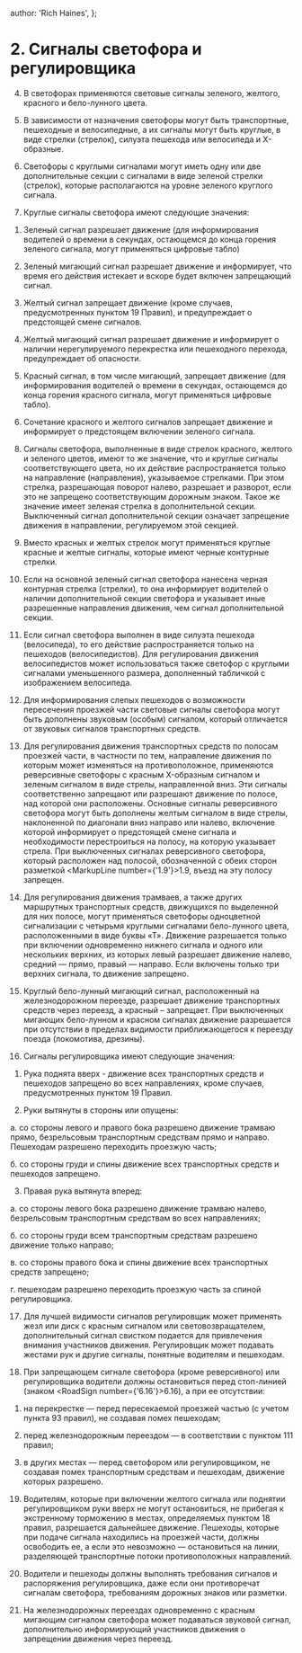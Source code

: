 
  author: 'Rich Haines',
};

# 2. Сигналы светофора и регулировщика

4. В светофорах применяются световые сигналы зеленого, желтого, красного и бело-лунного цвета.

5. В зависимости от назначения светофоры могут быть транспортные, пешеходные и велосипедные, а их сигналы могут быть круглые, в виде стрелки (стрелок), силуэта пешехода или велосипеда и X-образные.

6. Светофоры с круглыми сигналами могут иметь одну или две дополнительные секции с сигналами в виде зеленой стрелки (стрелок), которые располагаются на уровне зеленого круглого сигнала.

7. Круглые сигналы светофора имеют следующие значения:

1) Зеленый сигнал разрешает движение (для информирования водителей о времени в секундах, остающемся до конца горения зеленого сигнала, могут применяться цифровые табло)

2) Зеленый мигающий сигнал разрешает движение и информирует, что время его действия истекает и вскоре будет включен запрещающий сигнал.

3) Желтый сигнал запрещает движение (кроме случаев, предусмотренных пунктом 19 Правил), и предупреждает о предстоящей смене сигналов.

4) Желтый мигающий сигнал разрешает движение и информирует о наличии нерегулируемого перекрестка или пешеходного перехода, предупреждает об опасности.

5) Красный сигнал, в том числе мигающий, запрещает движение (для информирования водителей о времени в секундах, остающемся до конца горения красного сигнала, могут применяться цифровые табло).

6) Сочетание красного и желтого сигналов запрещает движение и информирует о предстоящем включении зеленого сигнала.

8. Сигналы светофора, выполненные в виде стрелок красного, желтого и зеленого цветов, имеют то же значение, что и круглые сигналы соответствующего цвета, но их действие распространяется только на направление (направления), указываемое стрелками. При этом стрелка, разрешающая поворот налево, разрешает и разворот, если это не запрещено соответствующим дорожным знаком. Такое же значение имеет зеленая стрелка в дополнительной секции. Выключенный сигнал дополнительной секции означает запрещение движения в направлении, регулируемом этой секцией.

9. Вместо красных и желтых стрелок могут применяться круглые красные и желтые сигналы, которые имеют черные контурные стрелки.

10. Если на основной зеленый сигнал светофора нанесена черная контурная стрелка (стрелки), то она информирует водителей о наличии дополнительной секции светофора и указывает иные разрешенные направления движения, чем сигнал дополнительной секции.

11. Если сигнал светофора выполнен в виде силуэта пешехода (велосипеда), то его действие распространяется только на пешеходов (велосипедистов). Для регулирования движения велосипедистов может использоваться также светофор с круглыми сигналами уменьшенного размера, дополненный табличкой с изображением велосипеда.

12. Для информирования слепых пешеходов о возможности пересечения проезжей части световые сигналы светофора могут быть дополнены звуковым (особым) сигналом, который отличается от звуковых сигналов транспортных средств.

13. Для регулирования движения транспортных средств по полосам проезжей части, в частности по тем, направление движения по которым может изменяться на противоположное, применяются реверсивные светофоры с красным X-образным сигналом и зеленым сигналом в виде стрелы, направленной вниз. Эти сигналы соответственно запрещают или разрешают движение по полосе, над которой они расположены. Основные сигналы реверсивного светофора могут быть дополнены желтым сигналом в виде стрелы, наклоненной по диагонали вниз направо или налево, включение которой информирует о предстоящей смене сигнала и необходимости перестроиться на полосу, на которую указывает стрела. При выключенных сигналах реверсивного светофора, который расположен над полосой, обозначенной с обеих сторон разметкой <MarkupLine number={'1.9'}>1.9</MarkupLine>, въезд на эту полосу запрещен.

14. Для регулирования движения трамваев, а также других маршрутных транспортных средств, движущихся по выделенной для них полосе, могут применяться светофоры одноцветной сигнализации с четырьмя круглыми сигналами бело-лунного цвета, расположенными в виде буквы «Т». Движение разрешается только при включении одновременно нижнего сигнала и одного или нескольких верхних, из которых левый разрешает движение налево, средний — прямо, правый — направо. Если включены только три верхних сигнала, то движение запрещено.

15. Круглый бело-лунный мигающий сигнал, расположенный на железнодорожном переезде, разрешает движение транспортных средств через переезд, а красный – запрещает. При выключенных мигающих бело-лунном и красном сигналах движение разрешается при отсутствии в пределах видимости приближающегося к переезду поезда (локомотива, дрезины).

16. Сигналы регулировщика имеют следующие значения:

1) Рука поднята вверх - движение всех транспортных средств и пешеходов запрещено во всех направлениях, кроме случаев, предусмотренных пунктом 19 Правил.

2) Руки вытянуты в стороны или опущены:

а. со стороны левого и правого бока разрешено движение трамваю прямо, безрельсовым транспортным средствам прямо и направо. Пешеходам разрешено переходить проезжую часть;

б. со стороны груди и спины движение всех транспортных средств и пешеходов запрещено.

3. Правая рука вытянута вперед:

а. со стороны левого бока разрешено движение трамваю налево, безрельсовым транспортным средствам во всех направлениях;

б. со стороны груди всем транспортным средствам разрешено движение только направо;

в. со стороны правого бока и спины движение всех транспортных средств запрещено;

г. пешеходам разрешено переходить проезжую часть за спиной регулировщика.

17. Для лучшей видимости сигналов регулировщик может применять жезл или диск с красным сигналом или световозвращателем, дополнительный сигнал свистком подается для привлечения внимания участников движения. Регулировщик может подавать жестами рук и другие сигналы, понятные водителям и пешеходам.

18. При запрещающем сигнале светофора (кроме реверсивного) или регулировщика водители должны остановиться перед стоп-линией (знаком <RoadSign number={'6.16'}>6.16</RoadSign>), а при ее отсутствии:

1) на перекрестке — перед пересекаемой проезжей частью (с учетом пункта 93 правил), не создавая помех пешеходам;

2) перед железнодорожным переездом — в соответствии с пунктом 111 правил;

3) в других местах — перед светофором или регулировщиком, не создавая помех транспортным средствам и пешеходам, движение которых разрешено.

19. Водителям, которые при включении желтого сигнала или поднятии регулировщиком руки вверх не могут остановиться, не прибегая к экстренному торможению в местах, определяемых пунктом 18 правил, разрешается дальнейшее движение. Пешеходы, которые при подаче сигнала находились на проезжей части, должны освободить ее, а если это невозможно — остановиться на линии, разделяющей транспортные потоки противоположных направлений.

20. Водители и пешеходы должны выполнять требования сигналов и распоряжения регулировщика, даже если они противоречат сигналам светофора, требованиям дорожных знаков или разметки.

21. На железнодорожных переездах одновременно с красным мигающим сигналом светофора может подаваться звуковой сигнал, дополнительно информирующий участников движения о запрещении движения через переезд.

